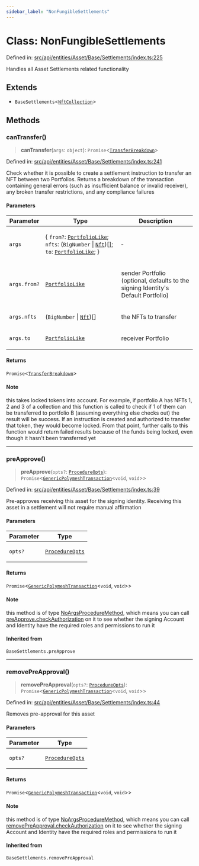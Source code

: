 ```yaml
---
sidebar_label: "NonFungibleSettlements"
---
```


# Class: NonFungibleSettlements

Defined in: [src/api/entities/Asset/Base/Settlements/index.ts:225](https://github.com/PolymeshAssociation/polymesh-sdk/blob/bee6a2fe7a8ce5db42a6982e793782182cde2153/src/api/entities/Asset/Base/Settlements/index.ts#L225)

Handles all Asset Settlements related functionality

## Extends

- `BaseSettlements`\<[`NftCollection`](../../../../types/type-aliases/NftCollection.mdx)\>

## Methods

### canTransfer()

> **canTransfer**(`args`: `object`): `Promise`\<[`TransferBreakdown`](../../../types/interfaces/TransferBreakdown.mdx)\>

Defined in: [src/api/entities/Asset/Base/Settlements/index.ts:241](https://github.com/PolymeshAssociation/polymesh-sdk/blob/bee6a2fe7a8ce5db42a6982e793782182cde2153/src/api/entities/Asset/Base/Settlements/index.ts#L241)

Check whether it is possible to create a settlement instruction to transfer an NFT between two Portfolios. Returns a breakdown of
  the transaction containing general errors (such as insufficient balance or invalid receiver), any broken transfer restrictions, and any compliance
  failures

#### Parameters

<table>
<thead>
<tr>
<th>Parameter</th>
<th>Type</th>
<th>Description</th>
</tr>
</thead>
<tbody>
<tr>
<td>

`args`

</td>
<td>

\{ `from?`: [`PortfolioLike`](../../../../types/type-aliases/PortfolioLike.mdx); `nfts`: (`BigNumber` \| [`Nft`](../../../NonFungible/Nft/classes/Nft.mdx))[]; `to`: [`PortfolioLike`](../../../../types/type-aliases/PortfolioLike.mdx); \}

</td>
<td>

&hyphen;

</td>
</tr>
<tr>
<td>

`args.from?`

</td>
<td>

[`PortfolioLike`](../../../../types/type-aliases/PortfolioLike.mdx)

</td>
<td>

sender Portfolio (optional, defaults to the signing Identity's Default Portfolio)

</td>
</tr>
<tr>
<td>

`args.nfts`

</td>
<td>

(`BigNumber` \| [`Nft`](../../../NonFungible/Nft/classes/Nft.mdx))[]

</td>
<td>

the NFTs to transfer

</td>
</tr>
<tr>
<td>

`args.to`

</td>
<td>

[`PortfolioLike`](../../../../types/type-aliases/PortfolioLike.mdx)

</td>
<td>

receiver Portfolio

</td>
</tr>
</tbody>
</table>

#### Returns

`Promise`\<[`TransferBreakdown`](../../../types/interfaces/TransferBreakdown.mdx)\>

#### Note

this takes locked tokens into account. For example, if portfolio A has NFTs 1, 2 and 3 of a collection and this function is called to check if 1 of them can be
  transferred to portfolio B (assuming everything else checks out) the result will be success. If an instruction is created and authorized to transfer that token,
  they would become locked. From that point, further calls to this function would return failed results because of the funds being locked, even though it hasn't been
  transferred yet

***

### preApprove()

> **preApprove**(`opts?`: [`ProcedureOpts`](../../../../../procedures/types/interfaces/ProcedureOpts.mdx)): `Promise`\<[`GenericPolymeshTransaction`](../../../../../procedures/types/type-aliases/GenericPolymeshTransaction.mdx)\<`void`, `void`\>\>

Defined in: [src/api/entities/Asset/Base/Settlements/index.ts:39](https://github.com/PolymeshAssociation/polymesh-sdk/blob/bee6a2fe7a8ce5db42a6982e793782182cde2153/src/api/entities/Asset/Base/Settlements/index.ts#L39)

Pre-approves receiving this asset for the signing identity. Receiving this asset in a settlement will not require manual affirmation

#### Parameters

<table>
<thead>
<tr>
<th>Parameter</th>
<th>Type</th>
</tr>
</thead>
<tbody>
<tr>
<td>

`opts?`

</td>
<td>

[`ProcedureOpts`](../../../../../procedures/types/interfaces/ProcedureOpts.mdx)

</td>
</tr>
</tbody>
</table>

#### Returns

`Promise`\<[`GenericPolymeshTransaction`](../../../../../procedures/types/type-aliases/GenericPolymeshTransaction.mdx)\<`void`, `void`\>\>

#### Note

this method is of type [NoArgsProcedureMethod](../../../../../procedures/types/interfaces/NoArgsProcedureMethod.mdx), which means you can call [preApprove.checkAuthorization](../../../../../procedures/types/interfaces/NoArgsProcedureMethod.mdx#checkauthorization) on it to see whether the signing Account and Identity have the required roles and permissions to run it

#### Inherited from

`BaseSettlements.preApprove`

***

### removePreApproval()

> **removePreApproval**(`opts?`: [`ProcedureOpts`](../../../../../procedures/types/interfaces/ProcedureOpts.mdx)): `Promise`\<[`GenericPolymeshTransaction`](../../../../../procedures/types/type-aliases/GenericPolymeshTransaction.mdx)\<`void`, `void`\>\>

Defined in: [src/api/entities/Asset/Base/Settlements/index.ts:44](https://github.com/PolymeshAssociation/polymesh-sdk/blob/bee6a2fe7a8ce5db42a6982e793782182cde2153/src/api/entities/Asset/Base/Settlements/index.ts#L44)

Removes pre-approval for this asset

#### Parameters

<table>
<thead>
<tr>
<th>Parameter</th>
<th>Type</th>
</tr>
</thead>
<tbody>
<tr>
<td>

`opts?`

</td>
<td>

[`ProcedureOpts`](../../../../../procedures/types/interfaces/ProcedureOpts.mdx)

</td>
</tr>
</tbody>
</table>

#### Returns

`Promise`\<[`GenericPolymeshTransaction`](../../../../../procedures/types/type-aliases/GenericPolymeshTransaction.mdx)\<`void`, `void`\>\>

#### Note

this method is of type [NoArgsProcedureMethod](../../../../../procedures/types/interfaces/NoArgsProcedureMethod.mdx), which means you can call [removePreApproval.checkAuthorization](../../../../../procedures/types/interfaces/NoArgsProcedureMethod.mdx#checkauthorization) on it to see whether the signing Account and Identity have the required roles and permissions to run it

#### Inherited from

`BaseSettlements.removePreApproval`

